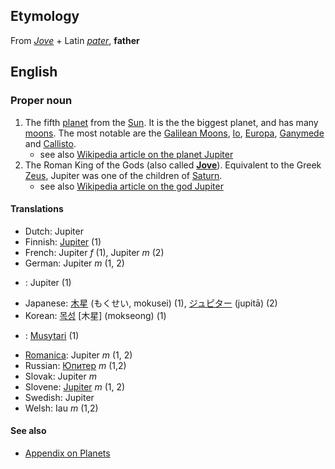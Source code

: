 ==Etymology==
From ''[[Jove]]'' + Latin ''[[pater]]'', '''father'''

==English==
===Proper noun===

#The fifth [[planet]] from the [[Sun]].  It is the the biggest planet, and has many [[moon|moons]].  The most notable are the [[Galilean Moons]], [[Io]], [[Europa]], [[Ganymede]] and [[Callisto]].
#*see also [[en:Jupiter_(planet)| Wikipedia article on the planet Jupiter]]
#The Roman King of the Gods (also called '''[[Jove]]''').  Equivalent to the Greek [[Zeus]], Jupiter was one of the children of [[Saturn]].
#*see also [[en:Jupiter_(god)| Wikipedia article on the god Jupiter]]

====Translations====
*Dutch: Jupiter
*Finnish: [[Jupiter]] (1)
*French: Jupiter ''f'' (1), Jupiter ''m'' (2)
*German: Jupiter ''m'' (1, 2)
*{{id}}: Jupiter (1)
*Japanese: [[木星]] (もくせい, mokusei) (1), [[ジュピター]] (jupitā) (2)
*Korean: [[목성]] [木星] (mokseong) (1)
*{{ms}}: [[Musytari]] (1)
*[[Romanica]]: Jupiter ''m'' (1, 2)
*Russian: [[Юпитер]] ''m'' (1,2)
*Slovak: Jupiter ''m''
*Slovene: [[Jupiter]] ''m'' (1, 2)
*Swedish: Jupiter
*Welsh: Iau ''m'' (1,2)

==== See also ====
*[[Wiktionary_Appendix:Planets|Appendix on Planets]]